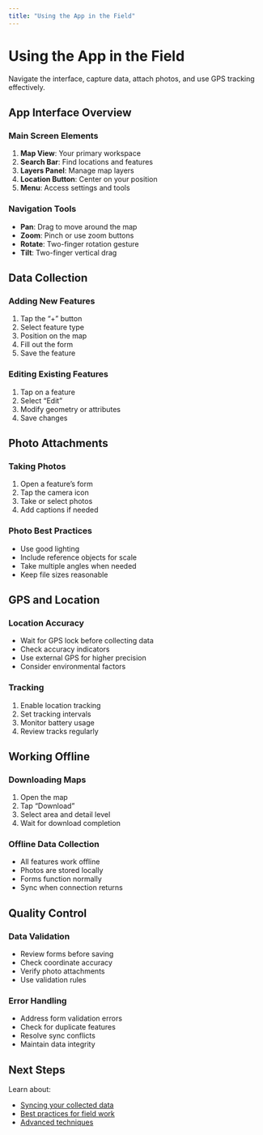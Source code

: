 ```yaml
---
title: "Using the App in the Field"
---
```


# Using the App in the Field

Navigate the interface, capture data, attach photos, and use GPS tracking effectively.

## App Interface Overview

### Main Screen Elements

1. **Map View**: Your primary workspace
2. **Search Bar**: Find locations and features
3. **Layers Panel**: Manage map layers
4. **Location Button**: Center on your position
5. **Menu**: Access settings and tools

### Navigation Tools

- **Pan**: Drag to move around the map
- **Zoom**: Pinch or use zoom buttons
- **Rotate**: Two-finger rotation gesture
- **Tilt**: Two-finger vertical drag

## Data Collection

### Adding New Features

1. Tap the "+" button
2. Select feature type
3. Position on the map
4. Fill out the form
5. Save the feature

### Editing Existing Features

1. Tap on a feature
2. Select "Edit"
3. Modify geometry or attributes
4. Save changes

## Photo Attachments

### Taking Photos

1. Open a feature's form
2. Tap the camera icon
3. Take or select photos
4. Add captions if needed

### Photo Best Practices

- Use good lighting
- Include reference objects for scale
- Take multiple angles when needed
- Keep file sizes reasonable

## GPS and Location

### Location Accuracy

- Wait for GPS lock before collecting data
- Check accuracy indicators
- Use external GPS for higher precision
- Consider environmental factors

### Tracking

1. Enable location tracking
2. Set tracking intervals
3. Monitor battery usage
4. Review tracks regularly

## Working Offline

### Downloading Maps

1. Open the map
2. Tap "Download"
3. Select area and detail level
4. Wait for download completion

### Offline Data Collection

- All features work offline
- Photos are stored locally
- Forms function normally
- Sync when connection returns

## Quality Control

### Data Validation

- Review forms before saving
- Check coordinate accuracy
- Verify photo attachments
- Use validation rules

### Error Handling

- Address form validation errors
- Check for duplicate features
- Resolve sync conflicts
- Maintain data integrity

## Next Steps

Learn about:

- [Syncing your collected data](syncing-data.qmd)
- [Best practices for field work](tips-and-best-practices.qmd)
- [Advanced techniques](tips-and-best-practices.qmd)

